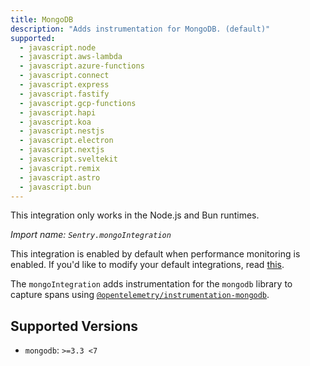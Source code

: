```yaml
---
title: MongoDB
description: "Adds instrumentation for MongoDB. (default)"
supported:
  - javascript.node
  - javascript.aws-lambda
  - javascript.azure-functions
  - javascript.connect
  - javascript.express
  - javascript.fastify
  - javascript.gcp-functions
  - javascript.hapi
  - javascript.koa
  - javascript.nestjs
  - javascript.electron
  - javascript.nextjs
  - javascript.sveltekit
  - javascript.remix
  - javascript.astro
  - javascript.bun
---
```


<Alert level="info">

This integration only works in the Node.js and Bun runtimes.

</Alert>

_Import name: `Sentry.mongoIntegration`_

This integration is enabled by default when performance monitoring is enabled. If you'd like to modify your default integrations, read [this](./../#modifying-default-integrations).

The `mongoIntegration` adds instrumentation for the `mongodb` library to capture spans using [`@opentelemetry/instrumentation-mongodb`](https://www.npmjs.com/package/@opentelemetry/instrumentation-mongodb).

## Supported Versions

- `mongodb`: `>=3.3 <7`

